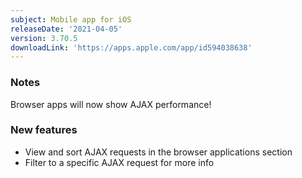```yaml
---
subject: Mobile app for iOS
releaseDate: '2021-04-05'
version: 3.70.5
downloadLink: 'https://apps.apple.com/app/id594038638'
---
```


### Notes

Browser apps will now show AJAX performance!

### New features

* View and sort AJAX requests in the browser applications section
* Filter to a specific AJAX request for more info
